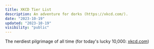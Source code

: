 ```yaml
---
title: XKCD Tier List
description: An adventure for dorks (https://xkcd.com/).
date: "2023-10-19"
updated: "2023-10-19"
visibility: "public"
---
```


The nerdiest pilgrimage of all time (for today's lucky 10,000: <a href="https://xkcd.com/" target="_blank">xkcd.com</a>)

<Stars
  n={2}
  quote="Barrel - Part 1"
  thoughts="Historic moment, but also kinda cringe"
/>
<Stars
  n={1}
  quote="Petit Trees (sketch)"
  thoughts="Not quite sure how I feel about this one, and I've spent way too much time looking at it."
/>
<Stars
  n={1}
  quote="Island (sketch)"
  thoughts="Ok I'm seeing a pattern, and I kinda dig it too. This was once just a random guy's collection of thoughts."
/>
<Stars
  n={1}
  quote="Landscape (sketch)"
  thoughts="Reminds me of the west coast trail."
/>
<Stars
  n={1}
  quote="Blown apart"
  thoughts="This is the first xkcd. Not the _first_, but the *first*."
/>
